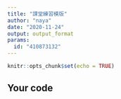 ```yaml
---
title: "課堂練習模版"
author: "naya"
date: "2020-11-24"
output: output_format
params:
  id: "410873132"
---
```


```r
knitr::opts_chunk$set(echo = TRUE)
```

## Your code

```r

```


